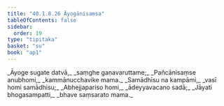 ```yaml
---
title: "40.1.8.26 Āyogānisaṃsa"
tableOfContents: false
sidebar:
  order: 19
type: "tipitaka"
basket: "su"
book: "ap1"
---
```



<DynamicBreadcrumb />

<Division number="156" book="ap1">

<Paragraph number="4453" type="verses" book="ap1">
_Āyoge sugate datvā,_  
_saṃghe gaṇavaruttame;_  
_Pañcānisaṃse anubhomi,_  
_kammānucchavike mama._  

</Paragraph>

</Division>
<Division number="157" book="ap1">

<Paragraph number="4454" type="verses" book="ap1">
_Samādhīsu na kampāmi,_  
_vasī homi samādhisu;_  
_Abhejjapariso homi,_  
_ādeyyavacano sadā;_  
_Jāyati bhogasampatti,_  
_bhave saṃsarato mama._
</Paragraph>
</Division>